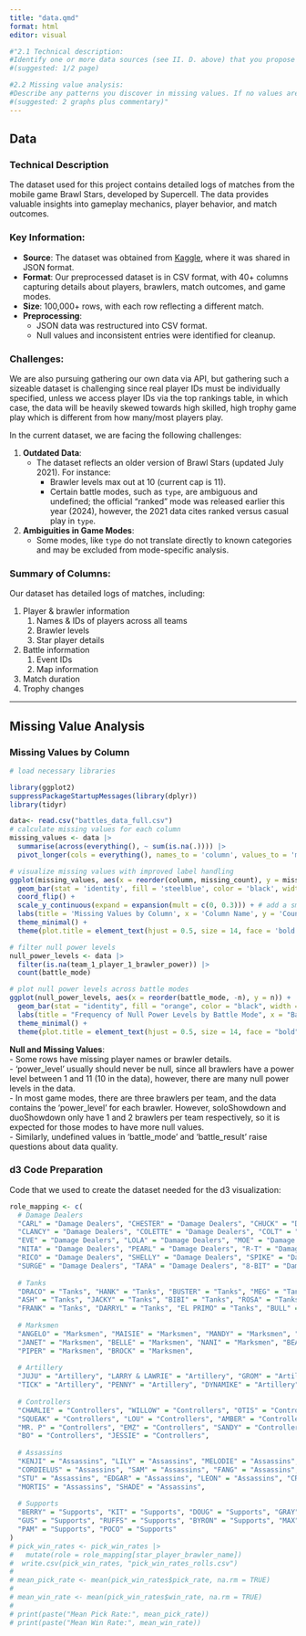 ```yaml
---
title: "data.qmd"
format: html
editor: visual

#"2.1 Technical description:
#Identify one or more data sources (see II. D. above) that you propose to draw on for the project. For each, describe how the data are collected and by whom. Describe the format of the data, the frequency of updates, dimensions, and any other relevant information. Note any issues / problems with the data, either known or that you discover. Explain how you plan to import the data. Carefully document your sources with links to the precise data sources that you used. If that is not possible (for example if your data is not available online, then explain that clearly.)
#(suggested: 1/2 page)

#2.2 Missing value analysis:
#Describe any patterns you discover in missing values. If no values are missing, graphs should still be included showing that.
#(suggested: 2 graphs plus commentary)"
---
```


## Data

###  Technical Description

The dataset used for this project contains detailed logs of matches from the mobile game Brawl Stars, developed by Supercell. The data provides valuable insights into gameplay mechanics, player behavior, and match outcomes.

### Key Information:

-   **Source**: The dataset was obtained from [Kaggle](https://www.kaggle.com/datasets/sirwerto/brawlstars-battlelog/data), where it was shared in JSON format.
-   **Format**: Our preprocessed dataset is in CSV format, with 40+ columns capturing details about players, brawlers, match outcomes, and game modes.
-   **Size**: 100,000+ rows, with each row reflecting a different match.
-   **Preprocessing**:
    -   JSON data was restructured into CSV format.
    -   Null values and inconsistent entries were identified for cleanup.

### Challenges:

We are also pursuing gathering our own data via API, but gathering such a sizeable dataset is challenging since real player IDs must be individually specified, unless we access player IDs via the top rankings table, in which case, the data will be heavily skewed towards high skilled, high trophy game play which is different from how many/most players play.

In the current dataset, we are facing the following challenges:

1.  **Outdated Data**:
    -   The dataset reflects an older version of Brawl Stars (updated July 2021). For instance:
        -   Brawler levels max out at 10 (current cap is 11).
        -   Certain battle modes, such as `type`, are ambiguous and undefined; the official "ranked" mode was released earlier this year (2024), however, the 2021 data cites ranked versus casual play in `type`.
2.  **Ambiguities in Game Modes**:
    -   Some modes, like `type` do not translate directly to known categories and may be excluded from mode-specific analysis.

### Summary of Columns:

Our dataset has detailed logs of matches, including:

1.  Player & brawler information
    1.  Names & IDs of players across all teams
    2.  Brawler levels
    3.  Star player details
2.  Battle information
    1.  Event IDs
    2.  Map information
3.  Match duration
4.  Trophy changes

------------------------------------------------------------------------

## Missing Value Analysis

### Missing Values by Column

```r
# load necessary libraries

library(ggplot2)
suppressPackageStartupMessages(library(dplyr))
library(tidyr)

data<- read.csv("battles_data_full.csv")
# calculate missing values for each column
missing_values <- data |> 
  summarise(across(everything(), ~ sum(is.na(.)))) |> 
  pivot_longer(cols = everything(), names_to = 'column', values_to = 'missing_count')

# visualize missing values with improved label handling
ggplot(missing_values, aes(x = reorder(column, missing_count), y = missing_count)) +
  geom_bar(stat = 'identity', fill = 'steelblue', color = 'black', width = 0.7) +
  coord_flip() +
  scale_y_continuous(expand = expansion(mult = c(0, 0.3))) + # add a small space above bars 
  labs(title = 'Missing Values by Column', x = 'Column Name', y = 'Count of Missing Values') +
  theme_minimal() +
  theme(plot.title = element_text(hjust = 0.5, size = 14, face = 'bold'), axis.text.y = element_text(size = 8, angle = 0, hjust = 1), axis.text.x = element_text(size = 10), axis.title = element_text(size = 12))
```

```r
# filter null power levels
null_power_levels <- data |> 
  filter(is.na(team_1_player_1_brawler_power)) |> 
  count(battle_mode)

# plot null power levels across battle modes
ggplot(null_power_levels, aes(x = reorder(battle_mode, -n), y = n)) +
  geom_bar(stat = "identity", fill = "orange", color = "black", width = 0.7) +
  labs(title = "Frequency of Null Power Levels by Battle Mode", x = "Battle Mode", y = "Count of Null Power Levels") +
  theme_minimal() +
  theme(plot.title = element_text(hjust = 0.5, size = 14, face = "bold"), axis.text.x = element_text(size = 10, angle = 45, hjust = 1), axis.title = element_text(size = 12))
```

**Null and Missing Values**:\
- Some rows have missing player names or brawler details.\
- 'power_level' usually should never be null, since all brawlers have a power level between 1 and 11 (10 in the data), however, there are many null power levels in the data.\
- In most game modes, there are three brawlers per team, and the data contains the 'power_level' for each brawler. However, soloShowdown and duoShowdown only have 1 and 2 brawlers per team respectively, so it is expected for those modes to have more null values.\
- Similarly, undefined values in 'battle_mode' and 'battle_result' raise questions about data quality.

### d3 Code Preparation \
Code that we used to create the dataset needed for the d3 visualization: \
```r
role_mapping <- c(
  # Damage Dealers
  "CARL" = "Damage Dealers", "CHESTER" = "Damage Dealers", "CHUCK" = "Damage Dealers",
  "CLANCY" = "Damage Dealers", "COLETTE" = "Damage Dealers", "COLT" = "Damage Dealers",
  "EVE" = "Damage Dealers", "LOLA" = "Damage Dealers", "MOE" = "Damage Dealers",
  "NITA" = "Damage Dealers", "PEARL" = "Damage Dealers", "R-T" = "Damage Dealers",
  "RICO" = "Damage Dealers", "SHELLY" = "Damage Dealers", "SPIKE" = "Damage Dealers",
  "SURGE" = "Damage Dealers", "TARA" = "Damage Dealers", "8-BIT" = "Damage Dealers",
 
  # Tanks
  "DRACO" = "Tanks", "HANK" = "Tanks", "BUSTER" = "Tanks", "MEG" = "Tanks",
  "ASH" = "Tanks", "JACKY" = "Tanks", "BIBI" = "Tanks", "ROSA" = "Tanks",
  "FRANK" = "Tanks", "DARRYL" = "Tanks", "EL PRIMO" = "Tanks", "BULL" = "Tanks",
 
  # Marksmen
  "ANGELO" = "Marksmen", "MAISIE" = "Marksmen", "MANDY" = "Marksmen", "BONNIE" = "Marksmen",
  "JANET" = "Marksmen", "BELLE" = "Marksmen", "NANI" = "Marksmen", "BEA" = "Marksmen",
  "PIPER" = "Marksmen", "BROCK" = "Marksmen",
 
  # Artillery
  "JUJU" = "Artillery", "LARRY & LAWRIE" = "Artillery", "GROM" = "Artillery", "SPROUT" = "Artillery",
  "TICK" = "Artillery", "PENNY" = "Artillery", "DYNAMIKE" = "Artillery", "BARLEY" = "Artillery",
 
  # Controllers
  "CHARLIE" = "Controllers", "WILLOW" = "Controllers", "OTIS" = "Controllers", "GRIFF" = "Controllers",
  "SQUEAK" = "Controllers", "LOU" = "Controllers", "AMBER" = "Controllers", "GALE" = "Controllers",
  "MR. P" = "Controllers", "EMZ" = "Controllers", "SANDY" = "Controllers", "GENE" = "Controllers",
  "BO" = "Controllers", "JESSIE" = "Controllers",
 
  # Assassins
  "KENJI" = "Assassins", "LILY" = "Assassins", "MELODIE" = "Assassins", "MICO" = "Assassins",
  "CORDIELUS" = "Assassins", "SAM" = "Assassins", "FANG" = "Assassins", "BUZZ" = "Assassins",
  "STU" = "Assassins", "EDGAR" = "Assassins", "LEON" = "Assassins", "CROW" = "Assassins",
  "MORTIS" = "Assassins", "SHADE" = "Assassins",
 
  # Supports
  "BERRY" = "Supports", "KIT" = "Supports", "DOUG" = "Supports", "GRAY" = "Supports",
  "GUS" = "Supports", "RUFFS" = "Supports", "BYRON" = "Supports", "MAX" = "Supports",
  "PAM" = "Supports", "POCO" = "Supports"
)
# pick_win_rates <- pick_win_rates |>
#   mutate(role = role_mapping[star_player_brawler_name])
#  write.csv(pick_win_rates, "pick_win_rates_rolls.csv")
# 
# mean_pick_rate <- mean(pick_win_rates$pick_rate, na.rm = TRUE)
# 
# mean_win_rate <- mean(pick_win_rates$win_rate, na.rm = TRUE)
# 
# print(paste("Mean Pick Rate:", mean_pick_rate))
# print(paste("Mean Win Rate:", mean_win_rate))

```

